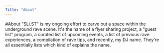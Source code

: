 ```yaml
---
Title: "About"
---
```


#About
"SLi.ST" is my ongoing effort to carve out a space within the underground rave scene. It's the name of a flyer sharing project, a "guest list" program, a curated list of upcoming events, a list of previous rave experiences, a compilation of rave tips, and recently, my DJ name. They're all essentially lists which kind of explains the name.
